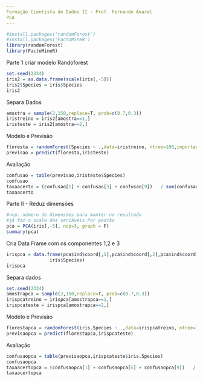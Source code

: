 ---
Formação Cientista de Dados II - Prof. Fernando Amaral
PCA
---

```{r}
#install.packages('randomForest')
#install.packages('FactoMineR')
library(randomForest)
library(FactoMineR)
```
Parte 1 criar modelo Randoforest
```{r}
set.seed(2334)
iris2 = as.data.frame(scale(iris[,-5]))
iris2$Species = iris$Species
iris2
```
Separa Dados
```{r}
amostra = sample(2,150,replace=T, prob=c(0.7,0.3))
iristreino = iris2[amostra==1,]
iristeste = iris2[amostra==2,]
```
Modelo e Previsão
```{r}
floresta = randomForest(Species ~ .,data=iristreino, ntree=100,importance=T)
previsao = predict(floresta,iristeste)
```
Avaliação
```{r}
confusao = table(previsao,iristeste$Species)
confusao
taxaacerto = (confusao[1] + confusao[5] + confusao[9])   / sum(confusao)
taxaacerto
```
Parte II - Reduz dimensões
```{r}
#ncp: número de dimensões para manter no resultado
#já faz o scale das variáveis Por padrão
pca = PCA(iris[,-5], ncp=3, graph = F)
summary(pca)
```
Cria Data Frame com os componentes 1,2 e 3
```{r}
irispca = data.frame(pca$ind$coord[,1],pca$ind$coord[,2],pca$ind$coord[,3],
                iris$Species)
irispca
```
Separa dados
```{r}
set.seed(2334)
amostrapca = sample(2,150,replace=T, prob=c(0.7,0.3))
irispcatreino = irispca[amostrapca==1,]
irispcateste = irispca[amostrapca==2,]
```
Modelo e Previsão
```{r}
florestapca = randomForest(iris.Species ~ .,data=irispcatreino, ntree=100,importance=T)
previsaopca = predict(florestapca,irispcateste)
```
Avaliação
```{r}
confusaopca = table(previsaopca,irispcateste$iris.Species)
confusaopca
taxaacertopca = (confusaopca[1] + confusaopca[5] + confusaopca[9])   / sum(confusaopca)
taxaacertopca
```

